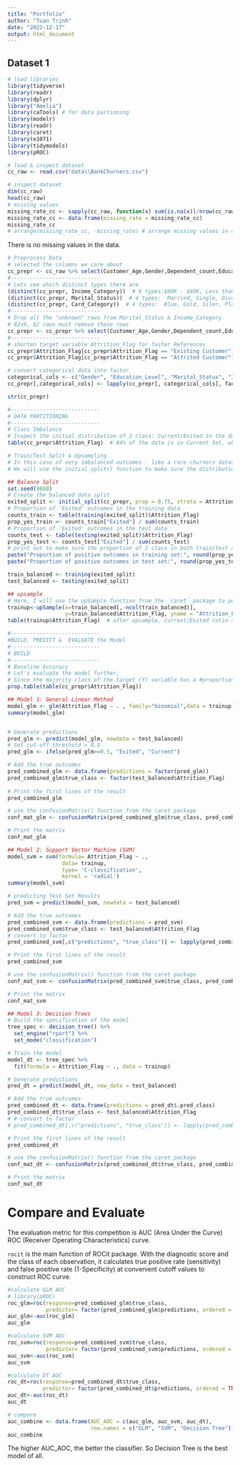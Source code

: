 ```yaml
---
title: "Portfolio"
author: "Tuan Trinh"
date: "2022-12-17"
output: html_document
---
```



## Dataset 1

```r
# load libraries
library(tidyverse)
library(readr)
library(dplyr)
library("Amelia")
library(caTools) # for data partioning
library(modelr)
library(readr)
library(caret)
library(e1071)
library(tidymodels)
library(pROC)
```

```r
# load & inspect dataset
cc_raw <- read.csv("data\\BankChurners.csv")
```

```r
# inspect dataset
dim(cc_raw)
head(cc_raw)
# missing values
missing_rate_cc <- sapply(cc_raw, function(x) sum(is.na(x))/nrow(cc_raw))
missing_rate_cc <- data.frame(missing_rate = missing_rate_cc)
missing_rate_cc
# arrange(missing_rate_cc, -missing_rate) # arrange missing values in decending order
```

There is no missing values in the data. 

```r
# Preprocess Data
# selected the columns we care about
cc_prepr <- cc_raw %>% select(Customer_Age,Gender,Dependent_count,Education_Level,Marital_Status,Income_Category,Card_Category,Credit_Limit, Attrition_Flag) 
#----------------------------
# Lets see which distinct types there are
(distinct(cc_prepr, Income_Category))  # 6 types:$60K - $80K, Less than $40K ,$80K - $120K  ,$40K - $60K ,$120K + ,Unknown 
(distinct(cc_prepr, Marital_Status))  # 4 types:  Married, Single, Divorced, Unknown 
(distinct(cc_prepr, Card_Category))  # 4 types:  Blue, Gold, Siler, Platinum
#----------------------------
# Drop all the "unknown" rows from Marital_Status & Income_Category
# 82x9, 82 rows must remove these rows
cc_prepr <- cc_prepr %>% select(Customer_Age,Gender,Dependent_count,Education_Level,Marital_Status,Income_Category,Card_Category,Credit_Limit, Attrition_Flag) %>% filter(Marital_Status != "Unknown" , Income_Category != "Unknown",Education_Level !="Unknown")
#----------------------------
# shorten target variable Attrition_Flag for faster References  
cc_prepr$Attrition_Flag[cc_prepr$Attrition_Flag == "Existing Customer"] <- "Current"
cc_prepr$Attrition_Flag[cc_prepr$Attrition_Flag == "Attrited Customer"] <- "Exited"

# convert categorical data into factor
categorical_cols <- c("Gender", "Education_Level", "Marital_Status", "Income_Category", "Card_Category", "Attrition_Flag")
cc_prepr[,categorical_cols] <- lapply(cc_prepr[, categorical_cols], factor)

str(cc_prepr)
```


```r
#----------------------------
# DATA PARTITIONING
#----------------------------
# Class Imbalance
# Inspect the initial distribution of 2 class: Current/Exited in the dataset
table(cc_prepr$Attrition_Flag)  # 84% of the data is in Current Set, which is highly imbalanced

# Train/Test Split & Upsampling
# In this case of very imbalanced outcomes - like a rare churners dataset. When splitting randomly, we might end up with a very unfortunate split. Imagine all the churner observations are in the test and none in the training set.
# We will use the initial_split() function to make sure the distribution of 2 classes in train and test set are similar

## Balance Split
set.seed(9888)
# Create the balanced data split
exited_split <- initial_split(cc_prepr, prop = 0.75, strata = Attrition_Flag)
# Proportion of 'Exited' outcomes in the training data
counts_train <- table(training(exited_split)$Attrition_Flag)
prop_yes_train <- counts_train["Exited"] / sum(counts_train)
# Proportion of 'Exited' outcomes in the test data
counts_test <- table(testing(exited_split)$Attrition_Flag)
prop_yes_test <- counts_test["Exited"] / sum(counts_test)
# print out to make sure the proportion of 2 class in both train/test are similar
paste("Proportion of positive outcomes in training set:", round(prop_yes_train, 2))
paste("Proportion of positive outcomes in test set:", round(prop_yes_test, 2))

train_balanced <- training(exited_split)
test_balanced <- testing(exited_split)

## upsample
# Here, I will use the upSample function from the `caret` package to perform upsampling technique.
trainup<-upSample(x=train_balanced[,-ncol(train_balanced)],
                  y=train_balanced$Attrition_Flag, yname = "Attrition_Flag")
table(trainup$Attrition_Flag)  # after upsample, Current/Exited ratio are improved from 5968/1113 to 4476/4476
```

```r
#----------------------------
#BUILD, PREDICT &  EVALUATE the Model
#----------------------------
# BUILD
#----------------------------
# Baseline Accuracy
# Let's evaluate the model further, 
# Since the majority class of the target (Y) variable has a #proportion of 0.84, the baseline accuracy is 84 percent.
prop.table(table(cc_prepr$Attrition_Flag))
```
```r
## Model 1: General Linear Method
model_glm <- glm(Attrition_Flag ~ . , family="binomial",data = trainup)
summary(model_glm)


# Generate predictions
pred_glm <- predict(model_glm, newdata = test_balanced)
# Set cut-off threshold = 0.5
pred_glm <- ifelse(pred_glm>=0.5, "Exited", "Current")

# Add the true outcomes
pred_combined_glm <- data.frame(predictions = factor(pred_glm))
pred_combined_glm$true_class <- factor(test_balanced$Attrition_Flag)
  
# Print the first lines of the result
pred_combined_glm

# use the confusionMatrix() function from the caret package 
conf_mat_glm <- confusionMatrix(pred_combined_glm$true_class, pred_combined_glm$predictions, positive = "Exited")

# Print the matrix
conf_mat_glm
```


```r
## Model 2: Support Vector Machine (SVM)
model_svm = svm(formula= Attrition_Flag ~ .,
                 data= trainup,
                 type= 'C-classification',
                 kernel = 'radial')
summary(model_svm)

# predicting Test Set Results
pred_svm = predict(model_svm, newdata = test_balanced)

# Add the true outcomes
pred_combined_svm <- data.frame(predictions = pred_svm)
pred_combined_svm$true_class <- test_balanced$Attrition_Flag
# convert to factor
pred_combined_svm[,c("predictions", "true_class")] <- lapply(pred_combined_svm[, c("predictions", "true_class")], factor)

# Print the first lines of the result
pred_combined_svm

# use the confusionMatrix() function from the caret package
conf_mat_svm <- confusionMatrix(pred_combined_svm$true_class, pred_combined_svm$predictions, positive = "Exited")

# Print the matrix
conf_mat_svm
```

```r
## Model 3: Decision Trees
# Build the specification of the model
tree_spec <- decision_tree() %>% 
  set_engine("rpart") %>% 
  set_mode("classification")

# Train the model
model_dt <- tree_spec %>% 
  fit(formula = Attrition_Flag ~ ., data = trainup)

# Generate predictions
pred_dt = predict(model_dt, new_data = test_balanced)

# Add the true outcomes
pred_combined_dt <- data.frame(predictions = pred_dt$.pred_class)
pred_combined_dt$true_class <- test_balanced$Attrition_Flag
# # convert to factor
# pred_combined_dt[,c("predictions", "true_class")] <- lapply(pred_combined_dt[, c("predictions", "true_class")], factor)

# Print the first lines of the result
pred_combined_dt

# use the confusionMatrix() function from the caret package
conf_mat_dt <- confusionMatrix(pred_combined_dt$true_class, pred_combined_dt$predictions, positive = "Exited")

# Print the matrix
conf_mat_dt
```

# Compare and Evaluate

The evaluation metric for this competition is AUC (Area Under the Curve) ROC (Receiver Operating Characteristics) curve.

`rocit` is the main function of ROCit package. With the diagnostic score and the class of each observation, it calculates true positive rate (sensitivity) and false positive rate (1-Specificity) at convenient cutoff values to construct ROC curve. 


```r
#calculate GLM AUC
# library(pROC)
roc_glm=roc(response=pred_combined_glm$true_class, 
            predictor= factor(pred_combined_glm$predictions, ordered = TRUE), plot=FALSE)
auc_glm<-auc(roc_glm)
auc_glm

#calculate SVM AUC
roc_svm=roc(response=pred_combined_svm$true_class, 
            predictor= factor(pred_combined_svm$predictions, ordered = TRUE), plot=FALSE)
auc_svm<-auc(roc_svm)
auc_svm

#calculate DT AUC
roc_dt=roc(response=pred_combined_dt$true_class, 
           predictor= factor(pred_combined_dt$predictions, ordered = TRUE), plot=FALSE)
auc_dt<-auc(roc_dt)
auc_dt

# compare
auc_combine <- data.frame(AUC_AOC = c(auc_glm, auc_svm, auc_dt), 
                          row.names = c("GLM", "SVM", "Decision Tree"))
auc_combine
```
The higher AUC_AOC, the better the classifier. 
So Decision Tree is the best model of all. 

